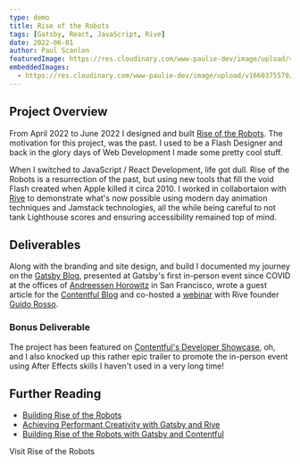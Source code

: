 ```yaml
---
type: demo
title: Rise of the Robots
tags: [Gatsby, React, JavaScript, Rive]
date: 2022-06-01
author: Paul Scanlon
featuredImage: https://res.cloudinary.com/www-paulie-dev/image/upload/v1660312453/paulie.dev/2022/06/social-image-v2_niffhm.jpg
embeddedImages:
  - https://res.cloudinary.com/www-paulie-dev/image/upload/v1660375579/paulie.dev/2022/06/embedded-rotr_msakru.jpg
---
```


## Project Overview

From April 2022 to June 2022 I designed and built
[Rise of the Robots](https://www.gatsbyjs.com/demos/rise-of-the-robots/). The motivation for this project, was the past.
I used to be a Flash Designer and back in the glory days of Web Development I made some pretty cool stuff.

When I switched to JavaScript / React Development, life got dull. Rise of the Robots is a resurrection of the past, but
using new tools that fill the void Flash created when Apple killed it circa 2010. I worked in collabortaion with
[Rive](https://rive.app/) to demonstrate what's now possible using modern day animation techniques and Jamstack
technologies, all the while being careful to not tank Lighthouse scores and ensuring accessibility remained top of mind.

<GatsbyImage alt="Rise of the Robots screenshots" image={props.embedded.image1} />

## Deliverables

Along with the branding and site design, and build I documented my journey on the
[Gatsby Blog](https://www.gatsbyjs.com/blog/building-rise-of-the-robots), presented at Gatsby's first in-person event
since COVID at the offices of [Andreessen Horowitz](https://a16z.com/) in San Francisco, wrote a guest article for the
[Contentful Blog](https://www.contentful.com/blog/2022/07/05/building-rise-of-the-robots-with-gatsby-and-contentful/)
and co-hosted a [webinar](/streams/2022/06/achieving-performant-creativity-with-gatsby-and-rive/) with Rive founder
[Guido Rosso](https://twitter.com/guidorosso).

### Bonus Deliverable

The project has been featured on [Contentful's Developer Showcase](https://www.contentful.com/developers/showcase/), oh,
and I also knocked up this rather epic trailer to promote the in-person event using After Effects skills I haven't used
in a very long time!

<YouTube youTubeId="37-BKyNlJzs" />

<Tweet tweetLink="gatsbyjs/status/1528845411653685249" />

## Further Reading

- [Building Rise of the Robots](https://www.gatsbyjs.com/blog/building-rise-of-the-robots)
- [Achieving Performant Creativity with Gatsby and Rive](/streams/2022/06/achieving-performant-creativity-with-gatsby-and-rive/)
- [Building Rise of the Robots with Gatsby and Contentful](https://www.contentful.com/blog/2022/07/05/building-rise-of-the-robots-with-gatsby-and-contentful/)

<MarkdownCtaLink href="https://www.gatsbyjs.com/demos/rise-of-the-robots/">Visit Rise of the Robots</MarkdownCtaLink>
